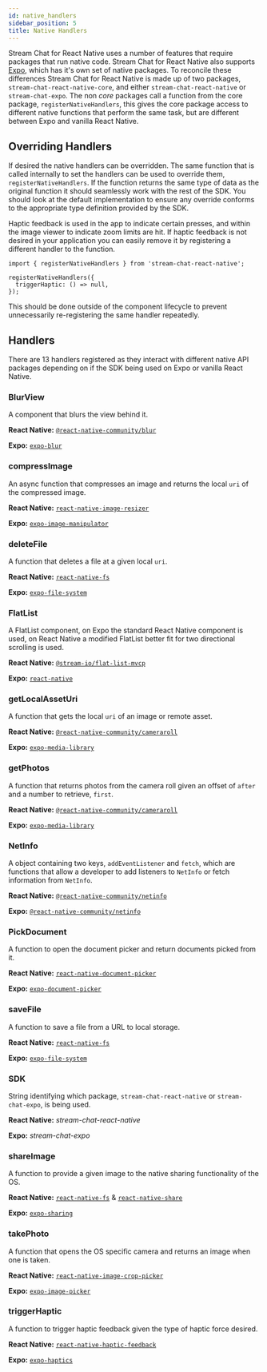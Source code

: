 ```yaml
---
id: native_handlers
sidebar_position: 5
title: Native Handlers
---
```


Stream Chat for React Native uses a number of features that require packages that run native code.
Stream Chat for React Native also supports [Expo](https://expo.io/), which has it's own set of native packages.
To reconcile these differences Stream Chat for React Native is made up of two packages, `stream-chat-react-native-core`, and either `stream-chat-react-native` or `stream-chat-expo`.
The non _core_ packages call a function from the core package, `registerNativeHandlers`, this gives the core package access to different native functions that perform the same task, but are different between Expo and vanilla React Native.

## Overriding Handlers

If desired the native handlers can be overridden.
The same function that is called internally to set the handlers can be used to override them, `registerNativeHandlers`.
If the function returns the same type of data as the original function it should seamlessly work with the rest of the SDK.
You should look at the default implementation to ensure any override conforms to the appropriate type definition provided by the SDK.

Haptic feedback is used in the app to indicate certain presses, and within the image viewer to indicate zoom limits are hit.
If haptic feedback is not desired in your application you can easily remove it by registering a different handler to the function.

```tsx
import { registerNativeHandlers } from 'stream-chat-react-native';

registerNativeHandlers({
  triggerHaptic: () => null,
});
```

This should be done outside of the component lifecycle to prevent unnecessarily re-registering the same handler repeatedly.

## Handlers

There are 13 handlers registered as they interact with different native API packages depending on if the SDK being used on Expo or vanilla React Native.

### BlurView

A component that blurs the view behind it.

**React Native:** [`@react-native-community/blur`](https://github.com/Kureev/react-native-blur)

**Expo:** [`expo-blur`](https://docs.expo.io/versions/latest/sdk/blur-view/)

### compressImage

An async function that compresses an image and returns the local `uri` of the compressed image.

**React Native:** [`react-native-image-resizer`](https://github.com/bamlab/react-native-image-resizer)

**Expo:** [`expo-image-manipulator`](https://docs.expo.io/versions/latest/sdk/imagemanipulator/)

### deleteFile

A function that deletes a file at a given local `uri`.

**React Native:** [`react-native-fs`](https://github.com/itinance/react-native-fs)

**Expo:** [`expo-file-system`](https://docs.expo.io/versions/latest/sdk/filesystem/)

### FlatList

A FlatList component, on Expo the standard React Native component is used, on React Native a modified FlatList better fit for two directional scrolling is used.

**React Native:** [`@stream-io/flat-list-mvcp`](https://github.com/GetStream/flat-list-mvcp)

**Expo:** [`react-native`](https://reactnative.dev/docs/flatlist)

### getLocalAssetUri

A function that gets the local `uri` of an image or remote asset.

**React Native:** [`@react-native-community/cameraroll`](https://github.com/react-native-cameraroll/react-native-cameraroll)

**Expo:** [`expo-media-library`](https://docs.expo.io/versions/latest/sdk/media-library/)

### getPhotos

A function that returns photos from the camera roll given an offset of `after` and a number to retrieve, `first`.

**React Native:** [`@react-native-community/cameraroll`](https://github.com/react-native-cameraroll/react-native-cameraroll)

**Expo:** [`expo-media-library`](https://docs.expo.io/versions/latest/sdk/media-library/)

### NetInfo

A object containing two keys, `addEventListener` and `fetch`, which are functions that allow a developer to add listeners to `NetInfo` or fetch information from `NetInfo`.

**React Native:** [`@react-native-community/netinfo`](https://github.com/react-native-netinfo/react-native-netinfo)

**Expo:** [`@react-native-community/netinfo`](https://github.com/react-native-netinfo/react-native-netinfo)

### PickDocument

A function to open the document picker and return documents picked from it.

**React Native:** [`react-native-document-picker`](https://github.com/rnmods/react-native-document-picker)

**Expo:** [`expo-document-picker`](https://docs.expo.io/versions/latest/sdk/document-picker/)

### saveFile

A function to save a file from a URL to local storage.

**React Native:** [`react-native-fs`](https://github.com/itinance/react-native-fs)

**Expo:** [`expo-file-system`](https://docs.expo.io/versions/latest/sdk/filesystem/)

### SDK

String identifying which package, `stream-chat-react-native` or `stream-chat-expo`, is being used.

**React Native:** _stream-chat-react-native_

**Expo:** _stream-chat-expo_

### shareImage

A function to provide a given image to the native sharing functionality of the OS.

**React Native:** [`react-native-fs`](https://github.com/itinance/react-native-fs) & [`react-native-share`](https://github.com/react-native-share/react-native-share)

**Expo:** [`expo-sharing`](https://docs.expo.io/versions/latest/sdk/sharing/)

### takePhoto

A function that opens the OS specific camera and returns an image when one is taken.

**React Native:** [`react-native-image-crop-picker`](https://github.com/ivpusic/react-native-image-crop-picker)

**Expo:** [`expo-image-picker`](https://docs.expo.io/versions/latest/sdk/imagepicker/)

### triggerHaptic

A function to trigger haptic feedback given the type of haptic force desired.

**React Native:** [`react-native-haptic-feedback`](https://github.com/junina-de/react-native-haptic-feedback)

**Expo:** [`expo-haptics`](https://docs.expo.io/versions/latest/sdk/haptics/)
